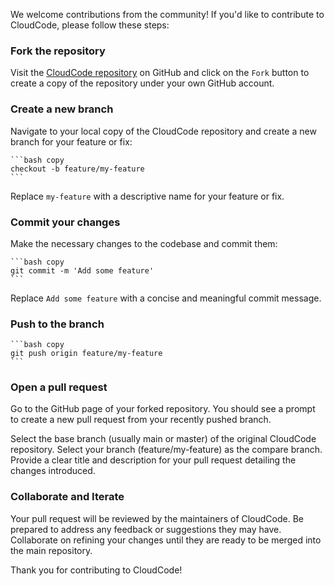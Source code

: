 We welcome contributions from the community! If you'd like to contribute to CloudCode, please follow these steps:

### Fork the repository
Visit the [CloudCode repository](https://github.com/Cloud-Code-AI/cloudcode) on GitHub and click on the ```Fork``` button to create a copy of the repository under your own GitHub account.

### Create a new branch
Navigate to your local copy of the CloudCode repository and create a new branch for your feature or fix:

    ```bash copy
    checkout -b feature/my-feature
    ```

Replace ```my-feature``` with a descriptive name for your feature or fix.

### Commit your changes
Make the necessary changes to the codebase and commit them:

    ```bash copy
    git commit -m 'Add some feature'
    ```

Replace ```Add some feature``` with a concise and meaningful commit message.

### Push to the branch

    ```bash copy
    git push origin feature/my-feature
    ```

### Open a pull request
Go to the GitHub page of your forked repository. You should see a prompt to create a new pull request from your recently pushed branch.

Select the base branch (usually main or master) of the original CloudCode repository.
Select your branch (feature/my-feature) as the compare branch.
Provide a clear title and description for your pull request detailing the changes introduced.
    
### Collaborate and Iterate
Your pull request will be reviewed by the maintainers of CloudCode. Be prepared to address any feedback or suggestions they may have. Collaborate on refining your changes until they are ready to be merged into the main repository.

Thank you for contributing to CloudCode!